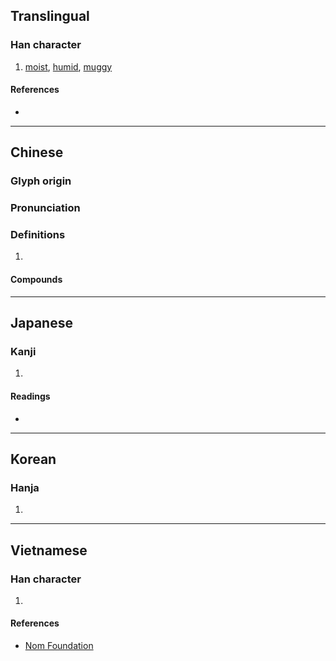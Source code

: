{{character info/new}}
==Translingual==

===Han character===
{{Han char|rn=85|rad=水|as=10|sn=13|four=31143|canj=EMVI|ids=⿰氵辱}}

# [[moist]], [[humid]], [[muggy]]

====References====
* {{Han ref|kx=0641.180|dkj=17996|dj=1048.200|hdz=31696.050|uh=6EBD|ud=28349|bh=DE50|bd=56912}}

----

==Chinese==
{{zh-forms}}

===Glyph origin===
{{Han etym}}

===Pronunciation===
{{zh-pron
|m=rù
|c=juk6
|mn=jio̍k
|mc=y
|oc=y
|cat=a
}}

===Definitions===
{{zh-hanzi}}

# {{rfdef|zh}}

====Compounds====
{{zh-der|溽暑|祁寒溽暑}}

----

==Japanese==

===Kanji===
{{ja-kanji|grade=|rs=水10}}

# {{defn|lang=ja|sort=水10}}

====Readings====
* {{ja-readings|on=[[じょく]] (joku)|kun=[[むしあつい]] (mushiatsui)}}

----

==Korean==

===Hanja===
{{ko-hanja|hangeul=욕|eumhun=|rv=yok|mr=yok|y=yok}}

# {{defn|lang=ko|sort=水10}}

----

==Vietnamese==

===Han character===
{{vi-readings|rs=水10| hanviet = nhục, nhuốc}}

# {{defn|lang=vi|sort=水10}}

====References====
*[http://nomfoundation.org/common/nom_details.php?codepoint=6ebd Nom Foundation]